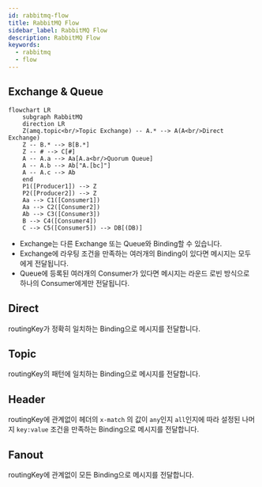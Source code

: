 ```yaml
---
id: rabbitmq-flow
title: RabbitMQ Flow
sidebar_label: RabbitMQ Flow
description: RabbitMQ Flow
keywords:
  - rabbitmq
  - flow
---
```


## Exchange & Queue

```mermaid
flowchart LR
    subgraph RabbitMQ
    direction LR
    Z(amq.topic<br/>Topic Exchange) -- A.* --> A(A<br/>Direct Exchange)
    Z -- B.* --> B[B.*]
    Z -- # --> C[#]
    A -- A.a --> Aa[A.a<br/>Quorum Queue]
    A -- A.b --> Ab["A.[bc]"]
    A -- A.c --> Ab
    end
    P1([Producer1]) --> Z
    P2([Producer2]) --> Z
    Aa --> C1([Consumer1])
    Aa --> C2([Consumer2])
    Ab --> C3([Consumer3])
    B --> C4([Consumer4])
    C --> C5([Consumer5]) --> DB[(DB)]
```

- Exchange는 다른 Exchange 또는 Queue와 Binding할 수 있습니다.
- Exchange에 라우팅 조건을 만족하는 여러개의 Binding이 있다면 메시지는 모두에게 전달됩니다.
- Queue에 등록된 여러개의 Consumer가 있다면 메시지는 라운드 로빈 방식으로 하나의 Consumer에게만 전달됩니다.

## Direct

routingKey가 정확히 일치하는 Binding으로 메시지를 전달합니다.

## Topic

routingKey의 패턴에 일치하는 Binding으로 메시지를 전달합니다.

## Header

routingKey에 관계없이 헤더의 `x-match` 의 값이 `any`인지 `all`인지에 따라 설정된 나머지 `key:value` 조건을 만족하는 Binding으로 메시지를 전달합니다.

## Fanout

routingKey에 관계없이 모든 Binding으로 메시지를 전달합니다.

